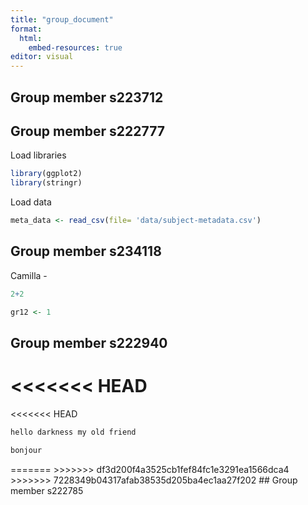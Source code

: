 ```yaml
---
title: "group_document"
format:
  html:
    embed-resources: true
editor: visual
---
```


## Group member s223712

## Group member s222777

Load libraries

```r
library(ggplot2)
library(stringr)
```

Load data

```r
meta_data <- read_csv(file= 'data/subject-metadata.csv')

```

## Group member s234118

Camilla -

```r
2+2

gr12 <- 1
```

## Group member s222940

<<<<<<< HEAD
=======
<<<<<<< HEAD
```r
hello darkness my old friend
```

```r
bonjour
```

=======
>>>>>>> df3d200f4a3525cb1fef84fc1e3291ea1566dca4
>>>>>>> 7228349b04317afab38535d205ba4ec1aa27f202
## Group member s222785

